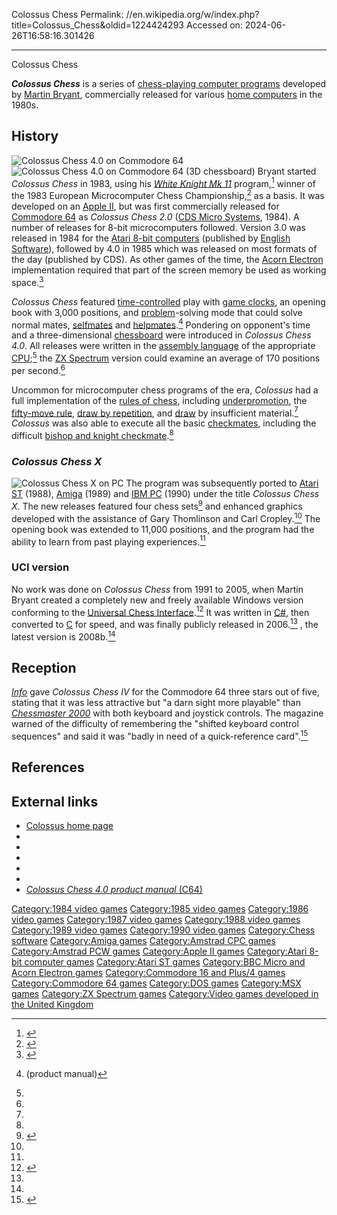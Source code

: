 Colossus Chess
Permalink: //en.wikipedia.org/w/index.php?title=Colossus_Chess&oldid=1224424293
Accessed on: 2024-06-26T16:58:16.301426



------
Colossus Chess
{{Infobox video game
| title = Colossus Chess
| image = Colossuschessbox2.jpg
| caption = C64 box art
| developer = [[Martin Bryant (programmer)|Martin Bryant]]
| publisher = [[CDS Micro Systems]]<br>[[English Software]]
| designer =
| engine =
| released = 1984–1990 (Colossus Chess)<br>2006–2008 (Colossus Chess UCI)
| genre = [[Computer chess|Chess]]
| modes = [[Single-player]]
| platforms = [[Acorn Electron]],<ref>{{cite web | url=http://www.xgd.com/id/28722 | title=Colossus 4.0 for Acorn Electron - X Game Database | publisher=www.xgd.com | accessdate=2008-06-14 | archive-url=https://web.archive.org/web/20110717041414/http://www.xgd.com/id/28722 | archive-date=2011-07-17 | url-status=dead }}</ref> [[Amiga]],<ref>{{cite web | url=http://www.xgd.com/id/37884 | title=Colossus Chess X for Commodore Amiga - X Game Database | publisher=www.xgd.com | accessdate=2008-06-14 | archive-url=https://web.archive.org/web/20110717041426/http://www.xgd.com/id/37884 | archive-date=2011-07-17 | url-status=dead }}</ref> [[Amstrad CPC]],<ref>{{cite web | url=http://www.cpczone.net/index.php?game=2320 | title=Collosus 4 Chess by CDS for the Amstrad CPC | publisher=www.cpczone.net | accessdate=2008-06-15}}</ref> [[Amstrad PCW]],<ref name="Colossus"/> [[Apple II]],<ref name="Colossus"/> [[Atari 8-bit]],<ref>{{Atarimania|id=1135|name=Colossus Chess 3.0|accessdate=2008-06-15}}</ref> [[Atari ST]],<ref>Higham, Mark; (Dec 1988); ''Battlechess vs Colossus Chess X'' in ''ST Amiga Format''Issue 6;pp. 66</ref> [[BBC Micro]],<ref>{{cite web | url=http://www.xgd.com/id/27117 | title=Colossus 4.0 - Chess for Acorn BBC Micro - X Game Database | publisher=www.xgd.com | accessdate=2008-06-14 | archive-url=https://web.archive.org/web/20110717041358/http://www.xgd.com/id/27117 | archive-date=2011-07-17 | url-status=dead }}</ref> [[Commodore 64]],<ref>{{cite web | url=http://www.lemon64.com/?game_id=3030 | title=Colossus Chess 2.0 | publisher=www.lemon64.com | accessdate=2008-07-07}}</ref><ref>{{cite web | url=http://www.lemon64.com/?game_id=518 | title=Colossus Chess 4.0 | publisher=www.lemon64.com | accessdate=2008-07-07}}</ref> [[Commodore Plus/4]],<ref>{{cite web | url=http://plus4.emucamp.com/software/Colossuss_Chess_Plus4 | title=Colossuss Chess +4 - Software Details - Plus/4 World | publisher=plus4.emucamp.com | accessdate=2008-06-15 | archive-url=https://web.archive.org/web/20080313080055/http://plus4.emucamp.com/software/Colossuss_Chess_Plus4 | archive-date=2008-03-13 | url-status=dead }}</ref><ref>{{cite web | url=http://www.xgd.com/id/41031 | title=Colossus 4 Chess for Commodore C16, C116 & Plus-4 - X Game Database | publisher=www.xgd.com | accessdate=2008-06-14 | archive-url=https://web.archive.org/web/20110717041514/http://www.xgd.com/id/41031 | archive-date=2011-07-17 | url-status=dead }}</ref> [[MS-DOS]],<ref>Ponting, Tim; (Sep 1990); ''Colossus Chess X'' review in ''Zero 11'';pp60-61</ref> [[Enterprise (computer)|Enterprise 64 & 128]],<ref>{{cite web | url=http://www.xgd.com/id/60367 | title=Colossus Chess 4 for Enterprise 64 & 128 - X Game Database | publisher=www.xgd.com | accessdate=2008-06-14 | archive-url=https://web.archive.org/web/20110717041407/http://www.xgd.com/id/60367 | archive-date=2011-07-17 | url-status=dead }}</ref> [[MSX]],<ref>{{cite web | url=http://www.generation-msx.nl/msxdb/softwareinfo/2722 | title=Colossus 4 Chess (1986, CDS Micro Systems) | publisher=www.generation-msx.nl | accessdate=2008-06-15}}</ref> [[ZX Spectrum]]<ref>{{cite web | url=http://www.worldofspectrum.org/infoseekid.cgi?id=0001018 | title=Colossus 4 Chess | publisher=www.worldofspectrum.org | accessdate=2008-06-15}}</ref><ref>{{cite web | url=http://www.xgd.com/id/69248 | title=Colossus 4 Chess for Sinclair ZX Spectrum - X Game Database | publisher=www.xgd.com | accessdate=2008-06-14 | archive-url=https://web.archive.org/web/20110717041602/http://www.xgd.com/id/69248 | archive-date=2011-07-17 | url-status=dead }}</ref>
}}

'''''Colossus Chess''''' is a series of [[chess engine|chess-playing computer programs]] developed by [[Martin Bryant (programmer)|Martin Bryant]], commercially released for various [[home computer]]s in the 1980s.

==History==
[[Image:Colossus Chess 4 C64 2D.png|thumb|left|''Colossus Chess 4.0'' on [[Commodore 64]]]]
[[Image:Colossus Chess 4 C64 3D.png|thumb|left|''Colossus Chess 4.0'' on [[Commodore 64]] (3D chessboard)]]
Bryant started ''Colossus Chess'' in 1983, using his ''[[White Knight Mk 11]]'' program,<ref name="Colossus">{{cite web | url=http://www.colossusgames.co.uk/chess/colossuschess.htm | title=Colossus Chess | first=Martin | last=Bryant | authorlink=Martin Bryant (programmer) | accessdate=2008-05-22 | url-status=dead | archiveurl=https://web.archive.org/web/20131124083132/http://www.colossusgames.co.uk/chess/colossuschess.htm | archivedate=2013-11-24 }}</ref> winner of the 1983 European Microcomputer Chess Championship,<ref>{{cite web | url=http://www.colossusgames.co.uk/chess/whiteknight.htm | title=White Knight | first=Martin | last=Bryant | authorlink=Martin Bryant (programmer) | accessdate=2008-05-22 | url-status=dead | archiveurl=https://web.archive.org/web/20150317160439/http://www.colossusgames.co.uk/chess/whiteknight.htm | archivedate=2015-03-17 }}</ref> as a basis. It was developed on an [[Apple II]], but was first commercially released for [[Commodore 64]] as ''Colossus Chess 2.0'' ([[CDS Micro Systems]], 1984). A number of releases for 8-bit microcomputers followed. Version 3.0 was released in 1984 for the [[Atari 8-bit computers]] (published by [[English Software]]), followed by 4.0 in 1985 which was released on most formats of the day (published by CDS). As other games of the time, the [[Acorn Electron]] implementation required that part of the screen memory be used as working space.<ref>{{Cite journal|title=New Chess grandmaster for the Beeb? (Colossus 4 review)|volume=5|issue=9|journal=Beebug|date=March 1987|page=12|author=Bernard Hill|quote=The manual indicates that the program version which loads in to a Model B or Electron is different to that for the Master or B+, and the board display shows this very clearly. The 32k program displays less than a full mode 4 screen as the program loads right up to %6040 [Mode 4's screen memory starts at %5800]}}</ref>

''Colossus Chess'' featured [[time control|time-control]]led play with [[game clock]]s, an opening book with 3,000 positions, and [[chess problem|problem]]-solving mode that could solve normal mates, [[selfmate]]s and [[helpmate]]s.<ref name="manual">{{cite book | url=http://www.secarica.ro/zx/colossus.html | title=Colossus Chess 4 for Sinclair ZX Spectrum | publisher=[[CDS Software]] | accessdate=2008-06-02}} (product manual)</ref> Pondering on opponent's time and a three-dimensional [[chessboard]] were introduced in ''Colossus Chess 4.0''. All releases were written in the [[assembly language]] of the appropriate [[CPU]];<ref name="Colossus"/> the [[ZX Spectrum]] version could examine an average of 170 positions per second.<ref name="manual"/>

Uncommon for microcomputer chess programs of the era, ''Colossus'' had a full implementation of the [[rules of chess]], including [[underpromotion]], the [[fifty-move rule]], [[draw by repetition]], and [[draw (chess)|draw]] by insufficient material.<ref name="manual"/> ''Colossus'' was also able to execute all the basic [[checkmate]]s, including the difficult [[bishop and knight checkmate]].<ref name="manual"/>

===''Colossus Chess X''===
[[Image:Colossus Chess X PC.png|thumb|right|''Colossus Chess X'' on PC]]
The program was subsequently ported to [[Atari ST]] (1988), [[Amiga]] (1989) and [[IBM PC]] (1990) under the title ''Colossus Chess X''. The new releases featured four chess sets<ref name="ST-Log">{{cite journal | url=http://www.atarimagazines.com/st-log/issue35/11_3_ST_NEWS_MORE_FROM_ARTWORX.php | title=More from Artworx | journal=ST-Log | issue=35 |date=August 1989 |page=11 | accessdate=2008-06-10}}</ref> and enhanced graphics developed with the assistance of Gary Thomlinson and Carl Cropley.<ref name="Colossus"/> The opening book was extended to 11,000 positions, and the program had the ability to learn from past playing experiences.<ref name="ST-Log"/>

===UCI version===
No work was done on ''Colossus Chess'' from 1991 to 2005, when Martin Bryant created a completely new and freely available Windows version conforming to the [[Universal Chess Interface]].<ref name="Colossus UCI">{{cite web | archiveurl=https://web.archive.org/web/20160319133423/http://www.colossusgames.co.uk/chess/colossuschessuci.htm |url=http://www.colossusgames.co.uk/chess/colossuschessuci.htm |archive-date=19 March 2016 | title=Colossus Chess UCI | first=Martin | last=Bryant | authorlink=Martin Bryant (programmer)| accessdate=2009-01-18}}</ref> It was written in [[C Sharp (programming language)|C#]], then converted to [[C (programming language)|C]] for speed, and was finally publicly released in 2006.<ref name="Colossus UCI"/> {{As of|2009|1}}, the latest version is 2008b.<ref name="Colossus UCI"/>

==Reception==
''[[Info (magazine)|Info]]'' gave ''Colossus Chess IV'' for the Commodore 64 three stars out of five, stating that it was less attractive but "a darn sight more playable" than ''[[Chessmaster 2000]]'' with both keyboard and joystick controls. The magazine warned of the difficulty of remembering the "shifted keyboard control sequences" and said it was "badly in need of a quick-reference card".<ref name="info198701">{{Cite magazine |last=Dunnington |first=Benn |last2=Brown |first2=Mark R. |last3=Malcolm |first3=Tom |date=January–February 1987 |title=64/128 Gallery |url=https://archive.org/stream/info-magazine-13/Info_Issue_13_1987_Jan-Feb#page/n13/mode/2up |magazine=Info |pages=14–21}}</ref>

==References==
{{reflist|2}}

==External links==
*[https://web.archive.org/web/20131128092425/http://www.colossusgames.co.uk/home.htm Colossus home page]
*{{MobyGames|id=/colossus-4-chess}}
*{{Lemon64 game|id=3030|name=Colossus Chess 2.0}}
*{{Lemon64 game|id=518|name=Colossus Chess 4.0}}
*{{WoS game|id=0001018|name=Colossus Chess 4.0}}
*{{cite journal | url=http://www.gb64.com/oldsite/gameofweek/8/gotw_colossus4.htm | title=Colossus Chess 4.0 | journal=[[Zzap!64]] | issue=8 |date=December 1985}}
*[http://www.gb64.com/oldsite/gameofweek/8/colossus4/Colossus4docs.txt ''Colossus Chess 4.0 product manual'' (C64)]

{{CDS Micro Systems series}}
{{BBC Computer Literacy Project}}

[[Category:1984 video games]] <!--2.0 (C64), 3.0 (Atari 8-bit)-->
[[Category:1985 video games]] <!--4.0 (C64, Commodore Plus/4)-->
[[Category:1986 video games]] <!--4.0 (Amstrad CPC, MSX, ZX Spectrum)-->
[[Category:1987 video games]] <!--4.0 (Atari 8-bit)-->
[[Category:1988 video games]] <!--X (Atari ST)-->
[[Category:1989 video games]] <!--X (Amiga)-->
[[Category:1990 video games]] <!--X (PC)-->
[[Category:Chess software]]
[[Category:Amiga games]]
[[Category:Amstrad CPC games]]
[[Category:Amstrad PCW games]]
[[Category:Apple II games]]
[[Category:Atari 8-bit computer games]]
[[Category:Atari ST games]]
[[Category:BBC Micro and Acorn Electron games]]
[[Category:Commodore 16 and Plus/4 games]]
[[Category:Commodore 64 games]]
[[Category:DOS games]]
[[Category:MSX games]]
[[Category:ZX Spectrum games]]
[[Category:Video games developed in the United Kingdom]]